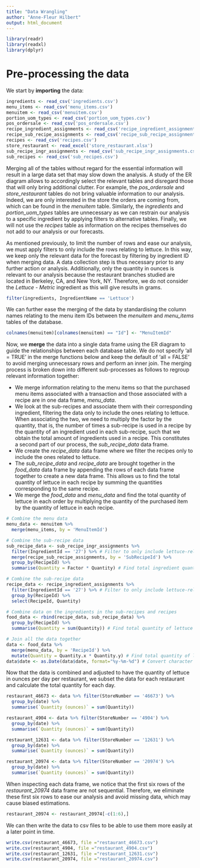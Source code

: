 ```yaml
---
title: "Data Wrangling"
author: "Anne-Fleur Hilbert"
output: html_document
---
```


```r
library(readr)
library(readxl)
library(dplyr)
```

# Pre-processing the data

We start by **importing** the data:

```r
ingredients <- read_csv('ingredients.csv')
menu_items <- read_csv('menu_items.csv')
menuitem <- read_csv('menuitem.csv')
portion_uom_types <- read_csv('portion_uom_types.csv')
pos_ordersale <- read_csv('pos_ordersale.csv')
recipe_ingredient_assignments <- read_csv('recipe_ingredient_assignments.csv')
recipe_sub_recipe_assignments <- read_csv('recipe_sub_recipe_assignments.csv')
recipes <- read_csv('recipes.csv')
store_restaurant <- read_excel('store_restaurant.xlsx')
sub_recipe_ingr_assignments <- read_csv('sub_recipe_ingr_assignments.csv')
sub_recipes <- read_csv('sub_recipes.csv')
```

Merging all of the tables without regard for the essential information will result in a large data set that may slow down the analysis. A study of the ER diagram allows to accordingly select the relevant tables and disregard those that will only bring additional clutter. For example, the *pos_ordersale* and *store_restaurant* tables do not bring valuable information to our analysis. Indeed, we are only interested in the store the orders are coming from, which can be found in the *menuitem* table. Similarly, the *ingredients* and *portion_uom_types* tables are unnecessary as we can restrain our analysis to a specific ingredient by applying filters to alternative tables. Finally, we will not use the *recipes* table as information on the recipes themselves do not add to our analysis or our forecasts.

As mentioned previously, to limit the number of rows and ease our analysis, we must apply filters to only include the rows relating to lettuce. In this way, we keep only the relevant data for the forecast by filtering by ingredient ID when merging data. A data collection step is thus necessary prior to any further action or analysis. Additionally, only the quantity in ounces is relevant to our analysis because the restaurant branches studied are located in Berkeley, CA, and New York, NY. Therefore, we do not consider the *Lettuce - Metric* ingredient as this will give results in grams.

```r
filter(ingredients, IngredientName == 'Lettuce')
```

We can further ease the merging of the data by standardising the column names relating to the menu item IDs between the *menuitem* and *menu_items* tables of the database.

```r
colnames(menuitem)[colnames(menuitem) == "Id"] <- "MenuItemId"
```

Now, we **merge** the data into a single data frame using the ER diagram to guide the relationships between each database table. We do not specify 'all = TRUE' in the merge functions below and keep the default of 'all = FALSE' to avoid merging unnecessary rows and perform an inner join. The merging process is broken down into different sub-processes as follows to regroup relevant information together:

* We merge information relating to the menu items so that the purchased menu items associated with a transaction and those associated with a recipe are in one data frame, *menu_data*.
* We look at the sub-recipes and associate them with their corresponding ingredient, filtering the data only to include the ones relating to lettuce. When associating the two, we need to multiply the factor by the quantity, that is, the number of times a sub-recipe is used in a recipe by the quantity of an ingredient used in each sub-recipe, such that we obtain the total amount of ingredients used in a recipe. This constitutes a second part of our process, the *sub_recipe_data* data frame.
* We create the *recipe_data* data frame where we filter the recipes only to include the ones related to lettuce.
* The *sub_recipe_data* and *recipe_data* are brought together in the *food_data* data frame by appending the rows of each data frame together to create a new data frame. This allows us to find the total quantity of lettuce in each recipe by summing the quantities corresponding to the same recipe.
* We merge the *food_data* and *menu_data* and find the total quantity of lettuce in each order by multiplying the quantity of the purchased item by the quantity of lettuce in each recipe.

```r
# Combine the menu data 
menu_data <- menuitem %>%
  merge(menu_items, by = 'MenuItemId')

# Combine the sub-recipe data
sub_recipe_data <- sub_recipe_ingr_assignments %>%
  filter(IngredientId == '27') %>% # Filter to only include lettuce-related data
  merge(recipe_sub_recipe_assignments, by = 'SubRecipeId') %>%
  group_by(RecipeId) %>% 
  summarise(Quantity = Factor * Quantity) # Find total ingredient quantity in each recipe

# Combine the sub-recipe data
recipe_data <- recipe_ingredient_assignments %>%
  filter(IngredientId == '27') %>% # Filter to only include lettuce-related data
  group_by(RecipeId) %>%
  select(RecipeId, Quantity)

# Combine data on the ingredients in the sub-recipes and recipes
food_data <- rbind(recipe_data, sub_recipe_data) %>%
  group_by(RecipeId) %>%
  summarise(Quantity = sum(Quantity)) # Find total quantity of lettuce in each recipe 

# Join all the data together
data <- food_data %>%
  merge(menu_data, by = 'RecipeId') %>%
  mutate(Quantity = Quantity.x * Quantity.y) # Find total quantity of lettuce in each order
data$date <- as.Date(data$date, format="%y-%m-%d") # Convert character string to date
```

Now that the data is combined and adjusted to have the quantity of lettuce in ounces per day per restaurant, we subset the data for each restaurant and calculate the total quantity for each day.

```r
restaurant_46673 <- data %>% filter(StoreNumber == '46673') %>% 
  group_by(date) %>%
  summarise(`Quantity (ounces)` = sum(Quantity))

restaurant_4904 <- data %>% filter(StoreNumber == '4904') %>% 
  group_by(date) %>%
  summarise(`Quantity (ounces)` = sum(Quantity))

restaurant_12631 <- data %>% filter(StoreNumber == '12631') %>% 
  group_by(date) %>%
  summarise(`Quantity (ounces)` = sum(Quantity))

restaurant_20974 <- data %>% filter(StoreNumber == '20974') %>% 
  group_by(date) %>%
  summarise(`Quantity (ounces)` = sum(Quantity))
```

When inspecting each data frame, we notice that the first six rows of the *restaurant_20974* data frame are not sequential. Therefore, we eliminate these first six rows to ease our analysis and avoid missing data, which may cause biased estimations.

```r
restaurant_20974 <- restaurant_20974[-c(1:6),]
```

We can then write the data to csv files to be able to use them more easily at a later point in time.

```r
write.csv(restaurant_46673, file ="restaurant_46673.csv")
write.csv(restaurant_4904, file ="restaurant_4904.csv")
write.csv(restaurant_12631, file ="restaurant_12631.csv")
write.csv(restaurant_20974, file ="restaurant_20974.csv")
```

